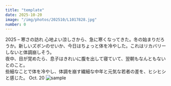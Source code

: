 ```yaml
---
title: "template"
date: 2025-10-20
image: "/img/photos/202510/L1017828.jpg"
number: 0
---
```




<Sheet bkg="#05090d" color="#e1ddd2">
  <Title
    level={1}
    font="signature"
    color="#fff"
    size="l"
    column="1"
    row="7"
    titleStyle="align-right">Fall has come.</Title>
  <RunningHead>2025 – 寒さの訪れ</RunningHead>
  <Vertical
    align="left"
    width="10"
    height="4"
    column="1"
    row="14">
    <Text size="xs" color="#e1ddd2">
    心地よい涼しさから、急に寒くなってきた。冬の始まりだろうか。新しいズボンのせいか、今日はちょっと体を冷やした。これはリカバリーしないと体調崩しそう。<br />夜中、目が覚めたら、息子はきれいに腹を出して寝ていて、翌朝もなんともないとのこと。<br />些細なことで体を冷やし、体調を崩す繊細な中年と元気な若者の差を、ヒシヒシと感じた。
    </Text>
  </Vertical>
  <Nombre position="bottom-right">Oct. 20</Nombre>
  <Image src="/img/photos/202510/L1017828.jpg" alt="sample" size="full" />
</Sheet>
